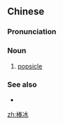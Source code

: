==Chinese==
{{zh-forms}}

===Pronunciation===
{{zh-pron
|m=bàngbīng
|c=paang5 bing1
|cat=n
}}

===Noun===
{{zh-noun}}

# [[popsicle]]

===See also===
* {{zh-l|冰棒}}

[[zh:棒冰]]